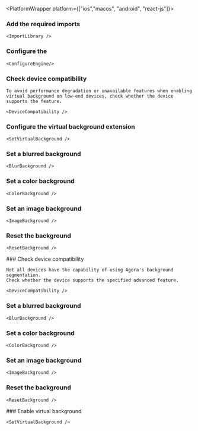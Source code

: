 

<PlatformWrapper platform={["ios","macos", "android", "react-js"]}>
        
### Add the required imports
    <ImportLibrary />

<PlatformWrapper platform="react-js">

### Configure the <Vg k="ENGINE"/>

    <ConfigureEngine/>

### Check device compatibility

    To avoid performance degradation or unavailable features when enabling virtual background on low-end devices, check whether the device supports the feature.

    <DeviceCompatibility />

### Configure the virtual background extension

    <SetVirtualBackground />
### Set a blurred background

    <BlurBackground />

### Set a color background

    <ColorBackground />

### Set an image background

    <ImageBackground />

### Reset the background

    <ResetBackground />
</PlatformWrapper>
<PlatformWrapper notAllowed="react-js">
### Check device compatibility

    Not all devices have the capability of using Agora's background segmentation.
    Check whether the device supports the specified advanced feature.

    <DeviceCompatibility />

### Set a blurred background

    <BlurBackground />

### Set a color background

    <ColorBackground />

### Set an image background

    <ImageBackground />

### Reset the background

    <ResetBackground />
</PlatformWrapper>
</PlatformWrapper>

<PlatformWrapper platform="unity">
### Enable virtual background

    <SetVirtualBackground />
</PlatformWrapper>